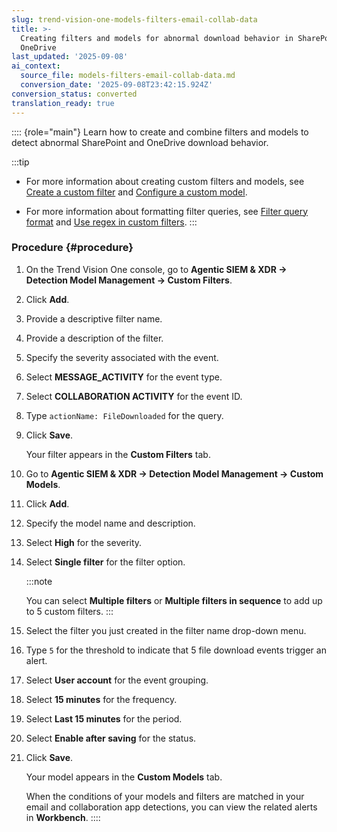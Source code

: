 ```yaml
---
slug: trend-vision-one-models-filters-email-collab-data
title: >-
  Creating filters and models for abnormal download behavior in SharePoint and
  OneDrive
last_updated: '2025-09-08'
ai_context:
  source_file: models-filters-email-collab-data.md
  conversion_date: '2025-09-08T23:42:15.924Z'
conversion_status: converted
translation_ready: true
---
```


:::: {role="main"}
Learn how to create and combine filters and models to detect abnormal SharePoint and OneDrive download behavior.

:::tip

- For more information about creating custom filters and models, see [Create a custom filter](creating-custom-filter.mdx) and [Configure a custom model](configuring-custom-model.mdx).

- For more information about formatting filter queries, see [Filter query format](custom-filter-query-format.mdx) and [Use regex in custom filters](using-regex-custom-filters.mdx).
:::

### Procedure {#procedure}

1.  On the Trend Vision One console, go to **Agentic SIEM & XDR → Detection Model Management → Custom Filters**.

2.  Click **Add**.

3.  Provide a descriptive filter name.

4.  Provide a description of the filter.

5.  Specify the severity associated with the event.

6.  Select **MESSAGE_ACTIVITY** for the event type.

7.  Select **COLLABORATION ACTIVITY** for the event ID.

8.  Type `actionName: FileDownloaded` for the query.

9.  Click **Save**.

    Your filter appears in the **Custom Filters** tab.

10. Go to **Agentic SIEM & XDR → Detection Model Management → Custom Models**.

11. Click **Add**.

12. Specify the model name and description.

13. Select **High** for the severity.

14. Select **Single filter** for the filter option.

    :::note

    You can select **Multiple filters** or **Multiple filters in sequence** to add up to 5 custom filters.
    :::

15. Select the filter you just created in the filter name drop-down menu.

16. Type `5` for the threshold to indicate that 5 file download events trigger an alert.

17. Select **User account** for the event grouping.

18. Select **15 minutes** for the frequency.

19. Select **Last 15 minutes** for the period.

20. Select **Enable after saving** for the status.

21. Click **Save**.

    Your model appears in the **Custom Models** tab.

    When the conditions of your models and filters are matched in your email and collaboration app detections, you can view the related alerts in **Workbench**.
::::
